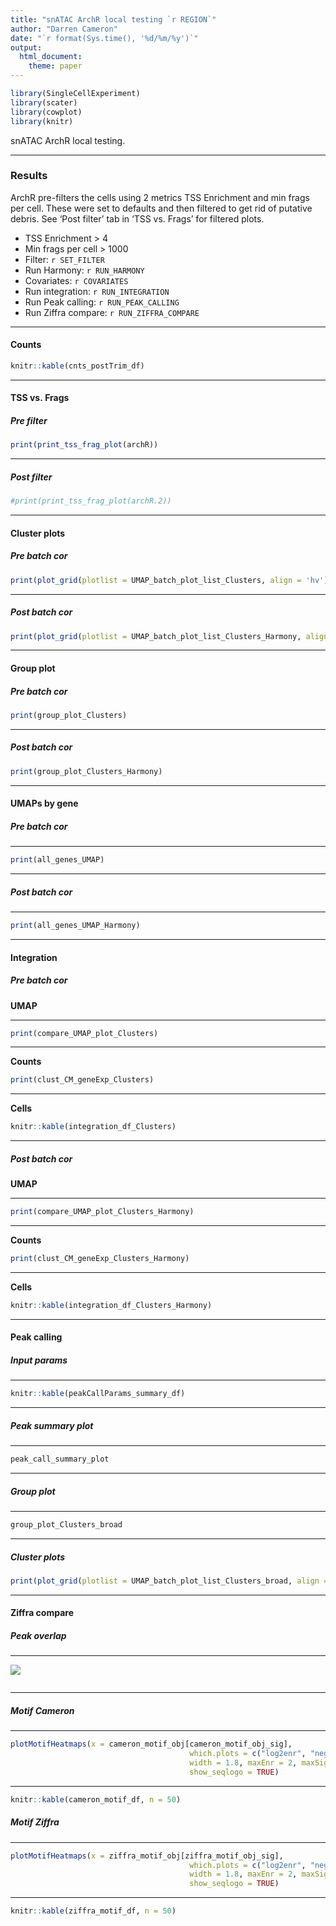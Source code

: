 ```yaml
---
title: "snATAC ArchR local testing `r REGION`"
author: "Darren Cameron"
date: "`r format(Sys.time(), '%d/%m/%y')`"
output:
  html_document:
    theme: paper
---
```


```r
library(SingleCellExperiment)
library(scater)
library(cowplot)
library(knitr)
```

snATAC ArchR local testing.

*** 

### Results {.tabset}

ArchR pre-filters the cells using 2 metrics TSS Enrichment and min frags per cell. These were set to defaults and then filtered to get rid of putative debris. See 'Post filter' tab in 'TSS vs. Frags' for filtered plots.

  + TSS Enrichment > 4
  + Min frags per cell > 1000
  + Filter: `r SET_FILTER`
  + Run Harmony: `r RUN_HARMONY`
  + Covariates: `r COVARIATES`
  + Run integration: `r RUN_INTEGRATION`
  + Run Peak calling: `r RUN_PEAK_CALLING`
  + Run Ziffra compare: `r RUN_ZIFFRA_COMPARE`

***

#### **Counts**

```R
knitr::kable(cnts_postTrim_df)
```

***

#### **TSS vs. Frags** {.tabset}

##### **Pre filter**

```R
print(print_tss_frag_plot(archR))
```

***

##### **Post filter**

```R
#print(print_tss_frag_plot(archR.2))
```

***

#### **Cluster plots** {.tabset}

##### **Pre batch cor**


```R
print(plot_grid(plotlist = UMAP_batch_plot_list_Clusters, align = 'hv'))
```

***

##### **Post batch cor**


```R
print(plot_grid(plotlist = UMAP_batch_plot_list_Clusters_Harmony, align = 'hv'))
```

***

#### **Group plot** {.tabset}

##### **Pre batch cor**


```R
print(group_plot_Clusters)
```

***

##### **Post batch cor**


```R
print(group_plot_Clusters_Harmony)
```

***

#### **UMAPs by gene** {.tabset}

##### **Pre batch cor**

***

```R
print(all_genes_UMAP)
```

***

##### **Post batch cor**

***

```R
print(all_genes_UMAP_Harmony)
```

***


#### **Integration** {.tabset}

##### **Pre batch cor**

**UMAP**

***

```R
print(compare_UMAP_plot_Clusters)
```

***

**Counts**

```R
print(clust_CM_geneExp_Clusters)
```

***

**Cells**

```R
knitr::kable(integration_df_Clusters)
```

***

##### **Post batch cor**

**UMAP**

***

```R
print(compare_UMAP_plot_Clusters_Harmony)
```

***

**Counts**

```R
print(clust_CM_geneExp_Clusters_Harmony)
```

***

**Cells**

```R
knitr::kable(integration_df_Clusters_Harmony)
```

***


#### **Peak calling** {.tabset}

##### **Input params**

***

```R
knitr::kable(peakCallParams_summary_df)
```

***


##### **Peak summary plot**

***

```R
peak_call_summary_plot
```

***


##### **Group plot**

***

```R
group_plot_Clusters_broad 
```

***

##### **Cluster plots**


```R
print(plot_grid(plotlist = UMAP_batch_plot_list_Clusters_broad, align = 'hv'))
```

***

#### **Ziffra compare** {.tabset}

##### **Peak overlap**

***

![](../../../venn_frags_3.5.png) 

```R

```

***

##### **Motif Cameron**

***

```R
plotMotifHeatmaps(x = cameron_motif_obj[cameron_motif_obj_sig], 
                                        which.plots = c("log2enr", "negLog10Padj"), 
                                        width = 1.8, maxEnr = 2, maxSig = 100,
                                        show_seqlogo = TRUE) 
```

***

```R
knitr::kable(cameron_motif_df, n = 50)
```

##### **Motif Ziffra**

***

```R
plotMotifHeatmaps(x = ziffra_motif_obj[ziffra_motif_obj_sig], 
                                        which.plots = c("log2enr", "negLog10Padj"), 
                                        width = 1.8, maxEnr = 2, maxSig = 350,
                                        show_seqlogo = TRUE) 
```

***

```R
knitr::kable(ziffra_motif_df, n = 50)
```
